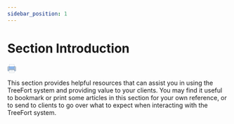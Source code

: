 ```yaml
---
sidebar_position: 1
---
```


# Section Introduction
[<svg xmlns="http://www.w3.org/2000/svg" viewBox="0 0 80 80" width="20px"><path fill="#66798f" d="M14 16H66V24H14z"></path><path fill="#b0c1d4" d="M8,63.5c-3,0-5.5-2.5-5.5-5.5V26c0-3,2.5-5.5,5.5-5.5h64c3,0,5.5,2.5,5.5,5.5v32 c0,3-2.5,5.5-5.5,5.5H8z"></path><path fill="#66798f" d="M72,21c2.8,0,5,2.2,5,5v32c0,2.8-2.2,5-5,5H8c-2.8,0-5-2.2-5-5V26c0-2.8,2.2-5,5-5H72 M72,20H8 c-3.3,0-6,2.7-6,6v32c0,3.3,2.7,6,6,6h64c3.3,0,6-2.7,6-6V26C78,22.7,75.3,20,72,20L72,20z"></path><path fill="#fff" d="M16.5 2.5H63.5V23.5H16.5z"></path><path fill="#788b9c" d="M63,3v20H17V3H63 M64,2H16v22h48V2L64,2z"></path><path fill="#8bb7f0" d="M22,41.5c-3,0-5.5-2.5-5.5-5.5V20.5h47V36c0,3-2.5,5.5-5.5,5.5H22z"></path><path fill="#4e7ab5" d="M63,21v15c0,2.8-2.2,5-5,5H22c-2.8,0-5-2.2-5-5V21H63 M64,20H16v16c0,3.3,2.7,6,6,6h36 c3.3,0,6-2.7,6-6V20L64,20z"></path><path fill="#fff" d="M16.5 50.5H63.5V77.5H16.5z"></path><path fill="#788b9c" d="M63,51v26H17V51H63 M64,50H16v28h48V50L64,50z"></path><path fill="#d6e3ed" d="M17 52H63V56H17z"></path><path fill="#788b9c" d="M26 59H54V60H26zM26 67H54V68H26z"></path><g><path fill="#ffeea3" d="M70 28A2 2 0 1 0 70 32A2 2 0 1 0 70 28Z"></path></g><path fill="#66798f" d="M17,56v-4h46v4h2c1.7,0,3-1.3,3-3l0,0c0-1.7-1.3-3-3-3H15c-1.7,0-3,1.3-3,3l0,0c0,1.7,1.3,3,3,3H17z"></path></svg>](/Assets/file/resource-section-introduction.pdf)

This section provides helpful resources that can assist you in using the TreeFort system and providing value to your clients. You may find it useful to bookmark or print some articles in this section for your own reference, or to send to clients to go over what to expect when interacting with the TreeFort system.